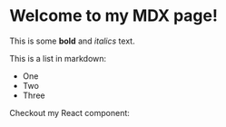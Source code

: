 
# Welcome to my MDX page!

This is some **bold** and _italics_ text.

This is a list in markdown:

- One
- Two
- Three

Checkout my React component:

<Breadcrumbs />
